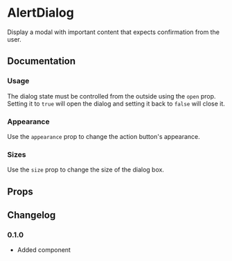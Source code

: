 # AlertDialog

Display a modal with important content that expects confirmation from the user.

## Documentation

### Usage

The dialog state must be controlled from the outside using the `open` prop. Setting it to `true` will open the dialog and setting it back to `false` will close it.

<ax-demo name="alert-dialog/usage" />

### Appearance

Use the `appearance` prop to change the action button's appearance.

<ax-demo name="alert-dialog/appearance-usage" />

### Sizes

Use the `size` prop to change the size of the dialog box.

<ax-demo name="alert-dialog/size-usage" />

## Props

<ax-props-table component="AlertDialog" />

<ax-props-table component="AlertDialogTitle" />

<ax-props-table component="AlertDialogDescription" />

<ax-props-table component="AlertDialogFooter" />

<ax-props-table component="AlertDialogCancel" extends="Button" />

<ax-props-table component="AlertDialogAction" extends="Button" />

## Changelog

### 0.1.0

- Added component
